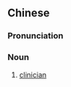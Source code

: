 {{also|临床医生|臨牀醫生}}
==Chinese==
{{zh-forms|s=临床医生|t2=臨牀醫生|type=22}}

===Pronunciation===
{{zh-pron
|m=línchuáng yīshēng
|c=lam4 cong4 ji1 sang1
|cat=n
}}

===Noun===
{{zh-noun}}

# [[clinician]]